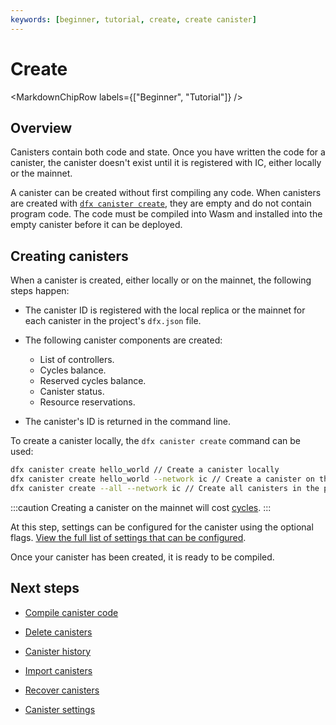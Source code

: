 ```yaml
---
keywords: [beginner, tutorial, create, create canister]
---
```



# Create

<MarkdownChipRow labels={["Beginner", "Tutorial"]} />

## Overview

Canisters contain both code and state. Once you have written the code for a <GlossaryTooltip>canister</GlossaryTooltip>, the canister doesn't exist until it is registered with IC, either locally or the mainnet.

A canister can be created without first compiling any code. When canisters are created with [`dfx canister create`](/docs/current/developer-docs/developer-tools/cli-tools/cli-reference/dfx-canister#dfx-canister-create), they are empty and do not contain program code. The code must be compiled into Wasm and installed into the empty canister before it can be deployed.

## Creating canisters 

When a canister is created, either locally or on the mainnet, the following steps happen:

- The canister ID is registered with the local replica or the mainnet for each canister in the project's `dfx.json` file.

- The following canister components are created:
  - List of controllers.
  - Cycles balance.
  - Reserved cycles balance.
  - Canister status.
  - Resource reservations.

- The canister's ID is returned in the command line.

To create a canister locally, the `dfx canister create` command can be used:

```bash
dfx canister create hello_world // Create a canister locally
dfx canister create hello_world --network ic // Create a canister on the mainnet
dfx canister create --all --network ic // Create all canisters in the project's dfx.json file
```

:::caution 
Creating a canister on the mainnet will cost [cycles](/docs/current/developer-docs/getting-started/cycles/cycles-faucet).
:::

At this step, settings can be configured for the canister using the optional flags. [View the full list of settings that can be configured](/docs/current/developer-docs/developer-tools/cli-tools/cli-reference/dfx-canister#options-1).

Once your canister has been created, it is ready to be compiled.

## Next steps

- [Compile canister code](/docs/current/developer-docs/smart-contracts/compile)

- [Delete canisters](/docs/current/developer-docs/smart-contracts/maintain/delete)

- [Canister history](/docs/current/developer-docs/smart-contracts/maintain/history)

- [Import canisters](/docs/current/developer-docs/smart-contracts/maintain/import)

- [Recover canisters](/docs/current/developer-docs/smart-contracts/maintain/recovery)

- [Canister settings](/docs/current/developer-docs/smart-contracts/maintain/settings)
